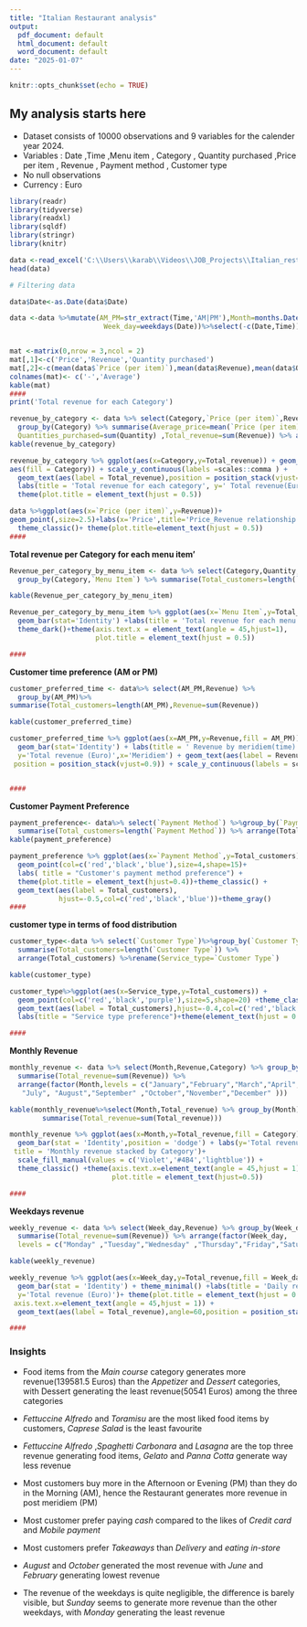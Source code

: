 ---
title: "Italian Restaurant analysis"
output:
  pdf_document: default
  html_document: default
  word_document: default
date: "2025-01-07"
---

```{r setup, include=FALSE}
knitr::opts_chunk$set(echo = TRUE)
```


## My analysis starts here

* Dataset consists of 10000 observations and 9 variables for the calender year 2024.  
* Variables : Date ,Time ,Menu item , Category , Quantity purchased ,Price per item , Revenue , Payment method , Customer type
* No null observations
* Currency : Euro

```{r cars, message=FALSE, warning=FALSE,echo=T}

library(readr)
library(tidyverse)
library(readxl)
library(sqldf)
library(stringr)
library(knitr)

data <-read_excel('C:\\Users\\karab\\Videos\\JOB_Projects\\Italian_resteurant_dataset.xlsx')
head(data)

# Filtering data 

data$Date<-as.Date(data$Date)

data <-data %>%mutate(AM_PM=str_extract(Time,'AM|PM'),Month=months.Date(Date),
                       Week_day=weekdays(Date))%>%select(-c(Date,Time))


mat <-matrix(0,nrow = 3,ncol = 2)
mat[,1]<-c('Price','Revenue','Quantity purchased')
mat[,2]<-c(mean(data$`Price (per item)`),mean(data$Revenue),mean(data$Quantity))
colnames(mat)<- c('-','Average')
kable(mat)
####
print('Total revenue for each Category')

revenue_by_category <- data %>% select(Category,`Price (per item)`,Revenue,Quantity) %>%
  group_by(Category) %>% summarise(Average_price=mean(`Price (per item)`),Total_customers=length(Category),
  Quantities_purchased=sum(Quantity) ,Total_revenue=sum(Revenue)) %>% arrange(desc(Total_revenue))
kable(revenue_by_category)

revenue_by_category %>% ggplot(aes(x=Category,y=Total_revenue)) + geom_bar(stat='Identity',
aes(fill = Category)) + scale_y_continuous(labels =scales::comma ) + 
  geom_text(aes(label = Total_revenue),position = position_stack(vjust=0.9)) + 
  labs(title = 'Total revenue for each category', y=' Total revenue(Euro)') + 
  theme(plot.title = element_text(hjust = 0.5))    

data %>%ggplot(aes(x=`Price (per item)`,y=Revenue))+
geom_point(,size=2.5)+labs(x='Price',title='Price_Revenue relationship',y='Revenu (Euro)')+
  theme_classic()+ theme(plot.title=element_text(hjust = 0.5))
####
```


**Total revenue per Category for each menu item'**

```{r a, message=FALSE, warning=FALSE,echo=T}

Revenue_per_category_by_menu_item <- data %>% select(Category,Quantity,`Menu Item`,Revenue)%>%
  group_by(Category,`Menu Item`) %>% summarise(Total_customers=length(`Menu Item`),                    Total_quantity=sum(Quantity),Total_Revenue=sum(Revenue))

kable(Revenue_per_category_by_menu_item)

Revenue_per_category_by_menu_item %>% ggplot(aes(x=`Menu Item`,y=Total_Revenue,fill = `Menu Item`)) +
  geom_bar(stat='Identity') +labs(title = 'Total revenue for each menu item',y= 'Total revenue (Euro)') + geom_text(aes(label=Total_Revenue),angle=50,position = position_stack(vjust=0.5)) +
  theme_dark()+theme(axis.text.x = element_text(angle = 45,hjust=1),
                     plot.title = element_text(hjust = 0.5))

####
```


**Customer time preference (AM or PM)**
```{r b,echo=T, message=FALSE, warning=FALSE}
customer_preferred_time <- data%>% select(AM_PM,Revenue) %>%
  group_by(AM_PM)%>%
summarise(Total_customers=length(AM_PM),Revenue=sum(Revenue))

kable(customer_preferred_time)

customer_preferred_time %>% ggplot(aes(x=AM_PM,y=Revenue,fill = AM_PM)) +
  geom_bar(stat='Identity') + labs(title = ' Revenue by meridiem(time) preferrence ', 
  y='Total revenue (Euro)',x='Meridiem') + geom_text(aes(label = Revenue),
 position = position_stack(vjust=0.9)) + scale_y_continuous(labels = scales::comma) +theme_minimal()


#### 
```


**Customer Payment Preference**
```{r c,echo=T, message=FALSE, warning=FALSE}
payment_preference<- data%>% select(`Payment Method`) %>%group_by(`Payment Method`) %>%
  summarise(Total_customers=length(`Payment Method`)) %>% arrange(Total_customers)
kable(payment_preference)

payment_preference %>% ggplot(aes(x=`Payment Method`,y=Total_customers))+
  geom_point(col=c('red','black','blue'),size=4,shape=15)+
  labs( title = "Customer's payment method preference") +
  theme(plot.title = element_text(hjust=0.4))+theme_classic() +
  geom_text(aes(label = Total_customers),
            hjust=-0.5,col=c('red','black','blue'))+theme_gray()
####
```


**customer type in terms of food distribution**
```{r d,echo=T, message=FALSE, warning=FALSE}
customer_type<-data %>% select(`Customer Type`)%>%group_by(`Customer Type`) %>%
  summarise(Total_customers=length(`Customer Type`)) %>% 
  arrange(Total_customers) %>%rename(Service_type=`Customer Type`)

kable(customer_type)

customer_type%>%ggplot(aes(x=Service_type,y=Total_customers)) +
  geom_point(col=c('red','black','purple'),size=5,shape=20) +theme_classic() + 
  geom_text(aes(label = Total_customers),hjust=-0.4,col=c('red','black','purple'))+
  labs(title = "Service type preference")+theme(element_text(hjust = 0.5))

#### 
```


**Monthly Revenue**
```{r e,echo=T, message=FALSE, warning=FALSE}
monthly_revenue <- data %>% select(Month,Revenue,Category) %>% group_by(Month,Category)%>%
  summarise(Total_revenue=sum(Revenue)) %>% 
  arrange(factor(Month,levels = c("January","February","March","April", "May" ,"June",
   "July", "August","September" ,"October","November","December" )))

kable(monthly_revenue%>%select(Month,Total_revenue) %>% group_by(Month) %>%
        summarise(Total_revenue=sum(Total_revenue)))

monthly_revenue %>% ggplot(aes(x=Month,y=Total_revenue,fill = Category))+
  geom_bar(stat = 'Identity',position = 'dodge') + labs(y='Total revenue (Euro)',
 title = 'Monthly revenue stacked by Category')+ 
  scale_fill_manual(values = c('Violet','#4B4','lightblue')) +
  theme_classic() +theme(axis.text.x=element_text(angle = 45,hjust = 1),
                         plot.title = element_text(hjust=0.5)) 

####
```


**Weekdays revenue**
```{r f,echo=T, message=FALSE, warning=FALSE}
weekly_revenue <- data %>% select(Week_day,Revenue) %>% group_by(Week_day) %>%
  summarise(Total_revenue=sum(Revenue)) %>% arrange(factor(Week_day,
  levels = c("Monday" ,"Tuesday","Wednesday" ,"Thursday","Friday","Saturday","Sunday" )))

kable(weekly_revenue)

weekly_revenue %>% ggplot(aes(x=Week_day,y=Total_revenue,fill = Week_day))+ 
  geom_bar(stat = 'Identity') + theme_minimal() +labs(title = 'Daily revenue trend',
  y='Total revenue (Euro)')+ theme(plot.title = element_text(hjust = 0.5),
 axis.text.x=element_text(angle = 45,hjust = 1)) +
  geom_text(aes(label = Total_revenue),angle=60,position = position_stack(vjust=0.7))

####

```




### Insights

 
 * Food items from the *Main course* category generates more revenue(139581.5 Euros) than the *Appetizer* and *Dessert* categories, with Dessert generating the least revenue(50541 Euros) among the three categories
 
 
 * *Fettuccine Alfredo* and *Toramisu* are the most liked food items by customers, *Caprese Salad* is the least favourite
 
 
 * *Fettuccine Alfredo* ,*Spaghetti Carbonara* and *Lasagna* are the top three revenue generating food items, *Gelato* and *Panna Cotta* generate way less revenue
 
 
 * Most customers buy more in the Afternoon or Evening (PM) than they do in the Morning (AM), hence the Restaurant generates more revenue in post meridiem (PM)
 
 * Most customer prefer paying *cash* compared to the likes of *Credit card* and *Mobile payment*
 
 * Most customers prefer *Takeaways* than *Delivery* and *eating in-store*
 
 * *August* and *October* generated the most revenue with *June* and *February* generating lowest revenue
 
 * The revenue of the weekdays is quite negligible, the difference is barely visible, but *Sunday* seems to generate more revenue than the other weekdays, with *Monday*
 generating the least  revenue
 

```{r pressure, echo=FALSE}
```







